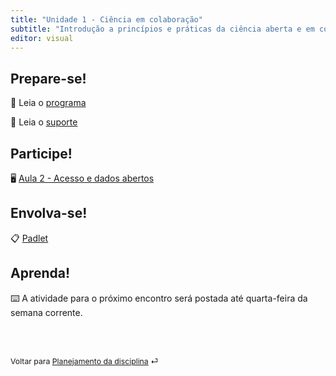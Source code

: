 ```yaml
---
title: "Unidade 1 - Ciência em colaboração"
subtitle: "Introdução a princípios e práticas da ciência aberta e em colaboração"
editor: visual
---
```


## Prepare-se!

📖 Leia o [programa](/programa.html)

📖 Leia o [suporte](/suporte.html)

## Participe!

🖥️ [Aula 2 - Acesso e dados abertos](/slides/class02.html)

## Envolva-se!

📋 [Padlet](https://padlet.com/renataoliveira/ci-ncia-aberta-e-em-colabora-o-dhb0fd7faebyahdd)

## Aprenda!

⌨️ A atividade para o próximo encontro será postada até quarta-feira da semana corrente.

<br><br>

::: {style="font-size: 0.875em;"}
Voltar para [Planejamento da disciplina](/ "programa") ⏎
:::
